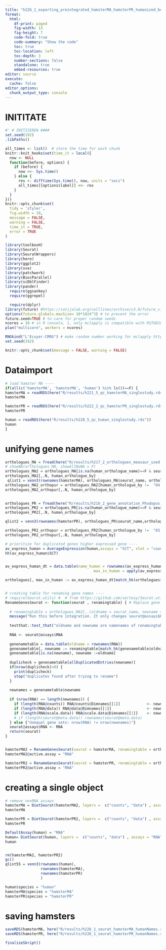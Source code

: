 ```yaml
---
title: "h226_1_exporting_preintegrated_hamsterMA_hamsterPR_humanized_beforeQC"
format:
  html:
    df-print: paged
    fig-width: 13
    fig-height: 7
    code-fold: true
    code-summary: "Show the code"
    toc: true
    toc-location: left
    toc-depth: 3
    number-sections: false
    standalone: true
    embed-resources: true
editor: source
execute:
  cache: false
editor_options:
  chunk_output_type: console
---
```


# INITITATE

```r

#' # INITIIEREN ####
set.seed(192)
.libPaths()

all_times <- list()  # store the time for each chunk
knitr::knit_hooks$set(time_it = local({
  now <- NULL
  function(before, options) {
    if (before) {
      now <<- Sys.time()
    } else {
      res <- difftime(Sys.time(), now, units = "secs")
      all_times[[options$label]] <<- res
    }
  }
}))
knitr::opts_chunk$set(
  tidy = 'styler',
  fig.width = 10,
  message = FALSE,
  warning = FALSE,
  time_it = TRUE,
  error = TRUE
)

library(toolboxH)
library(Seurat)
library(SeuratWrappers)
library(here)
library(ggplot2)
library(sva)
library(patchwork)
library(BiocParallel)
library(scDblFinder)
library(pander)
  require(ggsankey)
  require(ggrepel)

  require(dplyr)
library(future) #https://satijalab.org/celllines/archive/v3.0/future_vignette.html
options(future.globals.maxSize= 10*1024^3) # to prevent the error
future.seed=TRUE # to care for proper random seeds
ncores = 10 # in R conselo, 1, only mclapply is compatible with RSTUDIO
plan("multicore", workers = ncores)

RNGkind("L'Ecuyer-CMRG") # make random number working for mclapply https://bookdown.org/rdpeng/rprogdatascience/parallel-computation.html#the-parallel-package
set.seed(192)

knitr::opts_chunk$set(message = FALSE, warning = FALSE)
```

# Dataimport

```r
# load hamster MA ----
if(all(c('hamsterMA', 'hamsterMA', 'human') %in% ls())==F) {
hamsterMA = readRDS(here("R/results/h221_5_qc_hamsterMA_singlestudy.rds"))
hamsterMA 

hamsterPR = readRDS(here("R/results/h222_2_qc_hamsterPR_singlestudy.rds"))
hamsterPR

human = readRDS(here("R/results/h220_5_qc_human_singlestudy.rds"))
human
}
```



# unifying gene names
```r

orthologues_MA = fread(here("R/results/h217_2_orthologues_measaur_used.txt.gz"), na.strings = c("NA", ""))
# showNA(orthologues_MA, showAllNoNA = F)
orthologues_MA2 = orthologues_MA[is.na(human_orthologue_name)==F & seurat_name %in% rownames(hamsterMA)]
orthologues_MA2[,.N, human_orthologue_by]
 qlist1 = venn3(rownames(hamsterMA), orthologues_MA$seurat_name, orthologues_MA2$seurat_name)
orthologues_MA2_orthopur = orthologues_MA2[human_orthologue_by !=  "04:same name uppercase in human"]
orthologues_MA2_orthopur[,.N, human_orthologue_by]
 

orthologues_PR = fread(here("R/results/h216_2_gene_annotation_Phodopus_roborovskii.txt.gz"), na.strings = c("NA", ""))
orthologues_PR2 = orthologues_PR[is.na(human_orthologue_name)==F & seurat_name %in% rownames(hamsterPR)]
orthologues_PR2[,.N, human_orthologue_by]

qlist2 = venn3(rownames(hamsterPR), orthologues_PR$seurat_name,orthologues_PR2$seurat_name)

orthologues_PR2_orthopur = orthologues_PR2[human_orthologue_by !=  "03:same name uppercase in human"]
orthologues_PR2_orthopur[,.N, human_orthologue_by]


```




```r
# prioritize for duplicated genes higher expressed gene ----
av_express_human = AverageExpression(human,assays = "SCT", slot = "count")
hh(av_express_human$SCT)


av_express_human_dt = data.table(name_human = rownames(av_express_human$SCT),
                                        max_in_human = apply(av_express_human$SCT, 1, max))

orthologues[, max_in_human := av_express_human_dt[match_hk(orthologues$name_human, av_express_human_dt$name_human),max_in_human]]


# creating table for renaming gene names ----
# require(Seurat.utils) #  # from https://github.com/vertesy/Seurat.utils install via devtools::install_github("vertesy/Seurat.utils") or source directly
RenameGenesSeurat <- function(seurat , renamingtable) { # Replace gene names in different slots of a Seurat object. Run this before integration. Run this before integration. It only changes seurat@assays$RNA@counts, @data and @scale.data.
  
  # renamingtable = orthologues_MA2[,.(oldname = seurat_name, newname = human_orthologue_name)]
  message("Run this before integration. It only changes seurat@assays$RNA@counts, @data and @scale.data.")
  
  testthat::test_that("oldname and newname are namenames of renamingtable", expect_true( all(c("oldname", "newname") %in% names(renamingtable))))
  
  RNA <- seurat@assays$RNA
  
  genenametable = data.table(oldname = rownames(RNA))
  genenametable[, newname := renamingtable[match_hk(genenametable$oldname, renamingtable$oldname, makeunique = T, importcol = renamingtable$newname), newname]]
  genenametable[is.na(newname), newname :=oldname]
  
  duplicheck = genenametable[allDuplicatedEntries(newname)]
  if(nrow(duplicheck)>0) {
    print(duplicheck)
    stop("duplicates found after trying to rename")
  }
  
  newnames = genenametable$newname
  
  if (nrow(RNA) == length(newnames)) {
    if (length(RNA@counts)) RNA@counts@Dimnames[[1]]            <- newnames
    if (length(RNA@data)) RNA@data@Dimnames[[1]]                <- newnames
    if (length(RNA@scale.data)) RNA@scale.data@Dimnames[[1]]    <- newnames
    # if (length(seurat@meta.data)) rownames(seurat@meta.data)          <- newnames
  } else {"Unequal gene sets: nrow(RNA) != nrow(newnames)"}
  seurat@assays$RNA <- RNA
  return(seurat)
}


hamsterMA2 = RenameGenesSeurat(seurat = hamsterMA, renamingtable = orthologues_MA[,.(oldname = seurat_name, newname = human_orthologue_name)])
hamsterMA2@active.assay = "RNA"

hamsterPR2 = RenameGenesSeurat(seurat = hamsterPR, renamingtable = orthologues_PR[,.(oldname = seurat_name, newname = human_orthologue_name)])
hamsterPR2@active.assay = "RNA"

```



# creating a single object

```r
# remove nonRNA assays
hamsterMA = DietSeurat(hamsterMA2, layers =  c("counts", "data") , assays = "RNA")
hamsterMA

hamsterPR = DietSeurat(hamsterPR2, layers =  c("counts", "data") , assays = "RNA")
hamsterPR

DefaultAssay(human) = "RNA"
human= DietSeurat(human, layers =  c("counts", "data") , assays = "RNA")
human


rm(hamsterMA2, hamsterPR2)
gc()
qlist55 = venn3(rownames(human), 
                rownames(hamsterMA), 
                rownames(hamsterPR)
                )

human$species = "human"
hamsterMA$species = "hamsterMA"
hamsterPR$species = "hamsterPR"
```

# saving hamsters
```r
saveRDS(hamsterMA, here("R/results/h226_1_seurat_hamsterMA_humanNames.rds"))
saveRDS(hamsterPR, here("R/results/h226_1_seurat_hamsterPR_humanNames.rds"))

```

```r
finalizeSkript()
```
